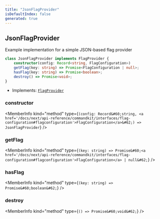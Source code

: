 ```yaml
---
title: "JsonFlagProvider"
isDefaultIndex: false
generated: true
---
```



<!-- This file was generated from the CommandKit source. Do not modify. Instead, re-run the "docgen" script -->


## JsonFlagProvider

<GenerationInfo sourceFile="packages/commandkit/src/flags/FlagProvider.ts" sourceLine="68" packageName="commandkit" />

Example implementation for a simple JSON-based flag provider

```ts title="Signature"
class JsonFlagProvider implements FlagProvider {
    constructor(config: Record<string, FlagConfiguration>)
    getFlag(key: string) => Promise<FlagConfiguration | null>;
    hasFlag(key: string) => Promise<boolean>;
    destroy() => Promise<void>;
}
```
* Implements: <code><a href='/docs/next/api-reference/commandkit/interfaces/flag-provider#flagprovider'>FlagProvider</a></code>



<div className="members-wrapper">

### constructor

<MemberInfo kind="method" type={`(config: Record&#60;string, <a href='/docs/next/api-reference/commandkit/interfaces/flag-configuration#flagconfiguration'>FlagConfiguration</a>&#62;) => JsonFlagProvider`}   />


### getFlag

<MemberInfo kind="method" type={`(key: string) => Promise&#60;<a href='/docs/next/api-reference/commandkit/interfaces/flag-configuration#flagconfiguration'>FlagConfiguration</a> | null&#62;`}   />


### hasFlag

<MemberInfo kind="method" type={`(key: string) => Promise&#60;boolean&#62;`}   />


### destroy

<MemberInfo kind="method" type={`() => Promise&#60;void&#62;`}   />




</div>
